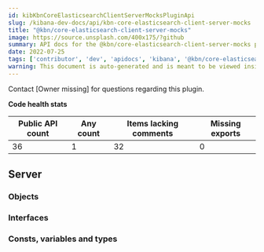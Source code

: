 ```yaml
---
id: kibKbnCoreElasticsearchClientServerMocksPluginApi
slug: /kibana-dev-docs/api/kbn-core-elasticsearch-client-server-mocks
title: "@kbn/core-elasticsearch-client-server-mocks"
image: https://source.unsplash.com/400x175/?github
summary: API docs for the @kbn/core-elasticsearch-client-server-mocks plugin
date: 2022-07-25
tags: ['contributor', 'dev', 'apidocs', 'kibana', '@kbn/core-elasticsearch-client-server-mocks']
warning: This document is auto-generated and is meant to be viewed inside our experimental, new docs system. Reach out in #docs-engineering for more info.
---
```




Contact [Owner missing] for questions regarding this plugin.

**Code health stats**

| Public API count  | Any count | Items lacking comments | Missing exports |
|-------------------|-----------|------------------------|-----------------|
| 36 | 1 | 32 | 0 |

## Server

### Objects
<DocDefinitionList data={kbnCoreElasticsearchClientServerMocksObj.server.objects}/>

### Interfaces
<DocDefinitionList data={kbnCoreElasticsearchClientServerMocksObj.server.interfaces}/>

### Consts, variables and types
<DocDefinitionList data={kbnCoreElasticsearchClientServerMocksObj.server.misc}/>

